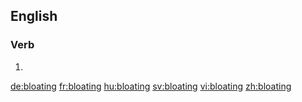 ==English==

===Verb===
{{head|en}}

# {{present participle of|bloat|lang=en}}

[[de:bloating]]
[[fr:bloating]]
[[hu:bloating]]
[[sv:bloating]]
[[vi:bloating]]
[[zh:bloating]]